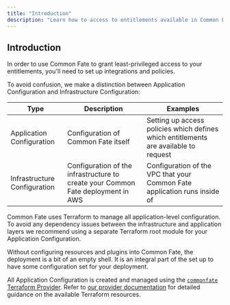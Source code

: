 ```yaml
---
title: "Introduction"
description: "Learn how to access to entitlements available in Common Fate."
---
```


## Introduction

In order to use Common Fate to grant least-privileged access to your entitlements, you'll need to set up integrations and policies.

To avoid confusion, we make a distinction between Application Configuration and Infrastructure Configuration:

| Type                         | Description                                                                      | Examples                                                                             |
| ---------------------------- | -------------------------------------------------------------------------------- | ------------------------------------------------------------------------------------ |
| Application Configuration    | Configuration of Common Fate itself                                              | Setting up access policies which defines which entitlements are available to request |
| Infrastructure Configuration | Configuration of the infrastructure to create your Common Fate deployment in AWS | Configuration of the VPC that your Common Fate application runs inside of            |

Common Fate uses Terraform to manage all application-level configuration. To avoid any dependency issues between the infrastructure and application layers we recommend using a separate Terraform root module for your Application Configuration.

Without configuring resources and plugins into Common Fate, the deployment is a bit of an empty shell. It is an integral part of the set up to have some configuration set for your deployment.

All Application Configuration is created and managed using the [`commonfate` Terraform Provider](https://registry.terraform.io/providers/common-fate/commonfate/latest). Refer to [our provider documentation](https://registry.terraform.io/providers/common-fate/commonfate/latest/docs) for detailed guidance on the available Terraform resources.
